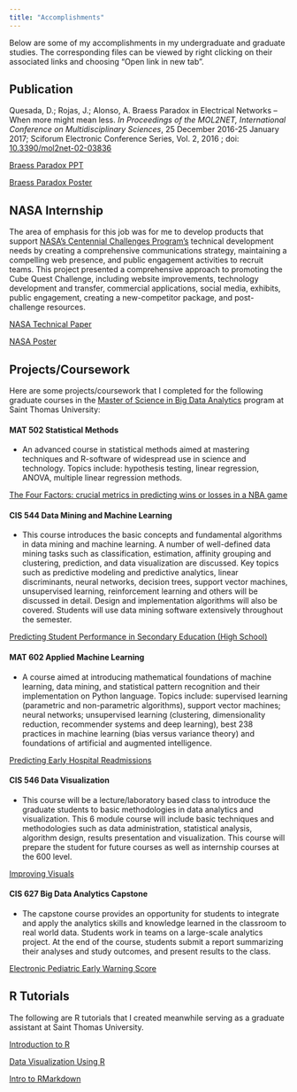 ```yaml
---
title: "Accomplishments"
---
```


Below are some of my accomplishments in my undergraduate and graduate studies. The corresponding files can be viewed by right clicking on their associated links and choosing "Open link in new tab".

## Publication

Quesada, D.; Rojas, J.; Alonso, A. Braess Paradox in Electrical Networks &ndash; When more might mean less. *In Proceedings of the MOL2NET, International Conference on Multidisciplinary Sciences*, 25 December 2016-25 January 2017; Sciforum Electronic Conference Series, Vol. 2, 2016 ; doi: [10.3390/mol2net-02-03836](http://sciforum.net/conference/mol2net-02/paper/3836)

[Braess Paradox PPT](file:///E:/personal_site/BraessParadox-JRojas.pdf)

[Braess Paradox Poster](file:///E:/personal_site/JRojas-AAlonso-BraessParadox-Networks.pdf)

## NASA Internship

The area of emphasis for this job was for me to develop products that support [NASA's Centennial Challenges Program's](https://www.nasa.gov/directorates/spacetech/centennial_challenges/index.html) technical development needs by creating a comprehensive communications strategy, maintaining a compelling web presence, and public engagement activities to recruit teams. This project presented a comprehensive approach to promoting the Cube Quest Challenge, including website improvements, technology development and transfer, commercial applications, social media, exhibits, public engagement, creating a new-competitor package, and post-challenge resources.

[NASA Technical Paper](file:///E:/personal_site/Rojas_Javier_ZP30_Technical%20Paper.pdf)

[NASA Poster](file:///E:/personal_site/ZP30_Rojas_Javier_Poster.pdf)

## Projects/Coursework

Here are some projects/coursework that I completed for the following graduate courses in the [Master of Science in Big Data Analytics](https://www.stu.edu/science/Programs/MS-Big-Data-Analytics) program at Saint Thomas University:

#### **MAT 502 Statistical Methods**

- An advanced course in statistical methods aimed at mastering techniques and R-software of widespread use in science and technology. Topics include: hypothesis testing, linear regression, ANOVA, multiple linear regression methods.

[The Four Factors: crucial metrics in predicting wins or losses in a NBA game](file:///E:/personal_site/502_Final_Project_Rojas%20(2).html)

#### **CIS 544 Data Mining and Machine Learning**

- This course introduces the basic concepts and fundamental algorithms in data mining and machine learning. A number of well-defined data mining tasks such as classification, estimation, affinity grouping and clustering, prediction, and data visualization are discussed. Key topics such as predictive modeling and predictive analytics, linear discriminants, neural networks, decision trees, support vector machines, unsupervised learning, reinforcement learning and others will be discussed in detail. Design and implementation algorithms will also be covered. Students will use data mining software extensively throughout the semester.

[Predicting Student Performance in Secondary Education (High School)](file:///E:/personal_site/544_Final_Project_Rojas.pdf)

#### **MAT 602 Applied Machine Learning**

- A course aimed at introducing mathematical foundations of machine learning, data mining, and statistical pattern recognition and their implementation on Python language. Topics include: supervised learning (parametric and non-parametric algorithms), support vector machines; neural networks; unsupervised learning (clustering, dimensionality reduction, recommender systems and deep learning), best 238 practices in machine learning (bias versus variance theory) and foundations of artificial and augmented intelligence. 

[Predicting Early Hospital Readmissions](file:///E:/personal_site/MAT_602_Final_project_Rojas.pdf)

#### **CIS 546 Data Visualization**

- This course will be a lecture/laboratory based class to introduce the graduate students to basic methodologies in data analytics and visualization. This 6 module course will include basic techniques and methodologies such as data administration, statistical analysis, algorithm design, results presentation and visualization. This course will prepare the student for future courses as well as internship courses at the 600 level. 

[Improving Visuals](file:///E:/personal_site/CIS_546_HW_4_Rojas.html)

#### **CIS 627 Big Data Analytics Capstone**

- The capstone course provides an opportunity for students to integrate and apply the analytics skills and knowledge learned in the classroom to real world data. Students work in teams on a large-scale analytics project. At the end of the course, students submit a report summarizing their analyses and study outcomes, and present results to the class. 

[Electronic Pediatric Early Warning Score](file:///E:/personal_site/Javier_Rojas_Final_Project_Presentation.html#(1))

## R Tutorials

The following are R tutorials that I created meanwhile serving as a graduate assistant at Saint Thomas University.

[Introduction to R](file:///E:/personal_site/Introduction_to_R.html)

[Data Visualization Using R](file:///E:/personal_site/Viz_in_R.html)

[Intro to RMarkdown](file:///E:/personal_site/Intro_to_RMarkdown.html)

